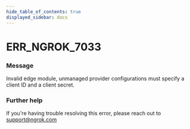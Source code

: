```yaml
---
hide_table_of_contents: true
displayed_sidebar: docs
---
```



# ERR_NGROK_7033

### Message

Invalid edge module, unmanaged provider configurations must specify a client ID and a client secret.

### Further help

If you're having trouble resolving this error, please reach out to [support@ngrok.com](mailto:support@ngrok.com?subject=Help%20with%20ERR_NGROK_7033)

<ErrorDetails error="err_ngrok_7033" />
